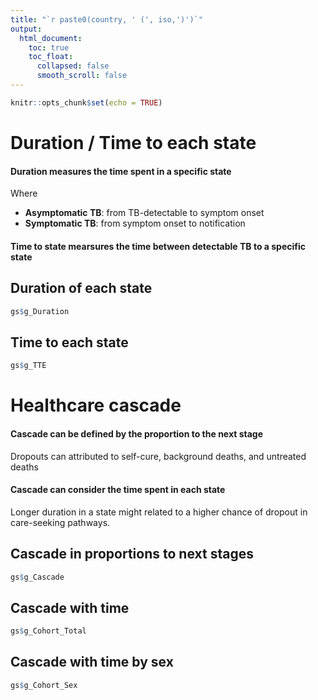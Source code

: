 ```yaml
---
title: "`r paste0(country, ' (', iso,')')`"
output: 
  html_document:
    toc: true
    toc_float:
      collapsed: false
      smooth_scroll: false
---
```


```r
knitr::opts_chunk$set(echo = TRUE)
```

# Duration / Time to each state {.tabset}


<div class = "row">
<div class = "col-md-4">

#### Duration measures the time spent in a specific state
Where

 - **Asymptomatic TB**: from TB-detectable to symptom onset
 - **Symptomatic TB**: from symptom onset to notification

#### Time to state mearsures the time between detectable TB to a specific state


</div>
<div class = "col-md-8">
## Duration of each state
```r
gs$g_Duration
```

## Time to each state
```r
gs$g_TTE
```
</div>
</div>





# Healthcare cascade {.tabset}

<div class = "row">
<div class = "col-md-4">

#### Cascade can be defined by the proportion to the next stage

Dropouts can attributed to self-cure, background deaths, and untreated deaths


#### Cascade can consider the time spent in each state

Longer duration in a state might related to a higher chance of dropout in care-seeking pathways.



</div>
<div class = "col-md-8">
## Cascade in proportions to next stages
```r
gs$g_Cascade
```

## Cascade with time
```r
gs$g_Cohort_Total
```

## Cascade with time by sex
```r
gs$g_Cohort_Sex
```
</div>
</div>



